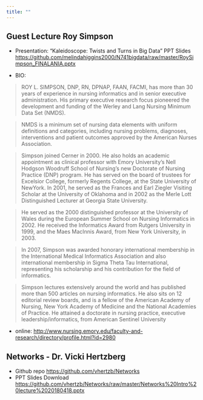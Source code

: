 ```yaml
---
title: ""
---
```


## Guest Lecture Roy Simpson

* Presentation: "Kaleidoscope: Twists and Turns in Big Data" PPT Slides [https://github.com/melindahiggins2000/N741bigdata/raw/master/RoySimpson_FINALANIA.pptx](https://github.com/melindahiggins2000/N741bigdata/raw/master/RoySimpson_FINALANIA.pptx)

* BIO: 

> ROY L. SIMPSON, DNP, RN, DPNAP, FAAN, FACMI, has more than 30 years of experience in nursing informatics and in senior executive administration. His primary executive research focus pioneered the development and funding of the Werley and Lang Nursing Minimum Data Set (NMDS).

> NMDS is a minimum set of nursing data elements with uniform definitions and categories, including nursing problems, diagnoses, interventions and patient outcomes approved by the American Nurses Association.

> Simpson joined Cerner in 2000. He also holds an academic appointment as clinical professor with Emory University's Nell Hodgson Woodruff School of Nursing’s new Doctorate of Nursing Practice (DNP) program. He has served on the board of trustees for Excelsior College, formerly Regents College, at the State University of NewYork. In 2001, he served as the Frances and Earl Ziegler Visiting Scholar at the University of Oklahoma and in 2002 as the Merle Lott Distinguished Lecturer at Georgia State University.

> He served as the 2000 distinguished professor at the University of Wales during the European Summer School on Nursing Informatics in 2002. He received the Informatics Award from Rutgers University in 1999, and the Maes MacInnis Award, from New York University, in 2003.

> In 2007, Simpson was awarded honorary international membership in the International Medical Informatics Association and also international membership in Sigma Theta Tau International, representing his scholarship and his contribution for the field of informatics.

> Simpson lectures extensively around the world and has published more than 500 articles on nursing informatics. He also sits on 12 editorial review boards, and is a fellow of the American Academy of Nursing, New York Academy of Medicine and the National Academies of Practice. He attained a doctorate in nursing practice, executive leadership/informatics, from American Sentinel University

* online: [http://www.nursing.emory.edu/faculty-and-research/directory/profile.html?id=2980](http://www.nursing.emory.edu/faculty-and-research/directory/profile.html?id=2980)

## Networks - Dr. Vicki Hertzberg

* Github repo [https://github.com/vhertzb/Networks](https://github.com/vhertzb/Networks)
* PPT Slides Download [https://github.com/vhertzb/Networks/raw/master/Networks%20Intro%20lecture%2020180418.pptx](https://github.com/vhertzb/Networks/raw/master/Networks%20Intro%20lecture%2020180418.pptx)


